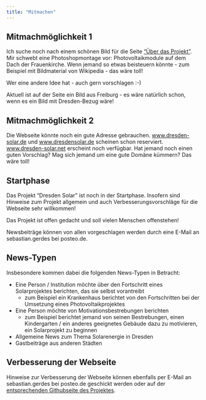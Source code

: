 ```yaml
---
title: "Mitmachen"
---
```



::: {.callout-note}
## Mitmachmöglichkeit 1
Ich suche noch nach einem schönen Bild für die Seite ["Über das Projekt"](index.qmd). Mir schwebt eine Photoshopmontage vor: Photovoltaikmodule auf dem Dach der Frauenkirche. Wenn jemand so etwas beisteuern könnte - zum Beispiel mit Bildmaterial von Wikipedia - das wäre toll!

Wer eine andere Idee hat - auch gern vorschlagen :-)

Aktuell ist auf der Seite ein Bild aus Freiburg - es wäre natürlich schon, wenn es ein Bild mit Dresden-Bezug wäre! 
:::

::: {.callout-note}
## Mitmachmöglichkeit 2
Die Webseite könnte noch ein gute Adresse gebrauchen. [www.dresden-solar.de](www.dresden-solar.de) und [www.dresdensolar.de](www.dresdensolar.de) scheinen schon reserviert. [www.dresden-solar.net](www.dresden-solar.net) erscheint noch verfügbar. Hat jemand noch einen guten Vorschlag? Mag sich jemand um eine gute Domäne kümmern? Das wäre toll!
:::


## Startphase
Das Projekt "Dresden Solar" ist noch in der Startphase. Insofern sind Hinweise zum Projekt allgemein und auch Verbesserungsvorschläge für die Webseite sehr willkommen!

Das Projekt ist offen gedacht und soll vielen Menschen offenstehen!

Newsbeiträge können von allen vorgeschlagen werden durch eine E-Mail an sebastian.gerdes bei posteo.de.

## News-Typen
Insbesondere kommen dabei die folgenden News-Typen in Betracht:

* Eine Person / Institution möchte über den Fortschritt eines Solarprojektes berichten, das sie selbst vorantreibt
  + zum Beispiel ein Krankenhaus berichtet von den Fortschritten bei der Umsetzung eines Photovoltaikprojektes
* Eine Person möchte von Motivationsbestrebungen berichten
  + zum Beispiel berichtet jemand von seinen Bestrebungen, einen Kindergarten / ein anderes geeignetes Gebäude dazu zu motivieren, ein Solarprojekt zu beginnen
* Allgemeine News zum Thema Solarenergie in Dresden
* Gastbeiträge aus anderen Städten

## Verbesserung der Webseite
Hinweise zur Verbesserung der Webseite können ebenfalls per E-Mail an sebastian.gerdes bei posteo.de geschickt werden oder auf der [entsprechenden Githubseite des Projektes](https://github.com/sebastian-gerdes/pv-dd/issues).